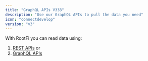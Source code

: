 ```yaml
---
title: "GraphQL APIs V333"
description: "Use our GraphQL APIs to pull the data you need"
icon: "connectdevelop"
version: "v3"
---
```


With RootFi you can read data using:

1. [REST APIs](/documentation/concepts/read-data/rest-apis) or
2. [GraphQL APIs](/documentation/concepts/read-data/graphql-apis)
